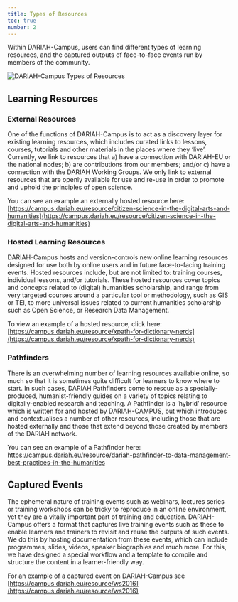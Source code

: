 ```yaml
---
title: Types of Resources
toc: true
number: 2
---
```


Within DARIAH-Campus, users can find different types of learning resources, and
the captured outputs of face-to-face events run by members of the community.

![DARIAH-Campus Types of Resources](images/DC_types_of_resources.png)

## Learning Resources

### External Resources

One of the functions of DARIAH-Campus is to act as a discovery layer for
existing learning resources, which includes curated links to lessons, courses,
tutorials and other materials in the places where they ‘live’. Currently, we
link to resources that a) have a connection with DARIAH-EU or the national
nodes; b) are contributions from our members; and/or c) have a connection with
the DARIAH Working Groups. We only link to external resources that are openly
available for use and re-use in order to promote and uphold the principles of
open science.

You can see an example an externally hosted resource here:
[https://campus.dariah.eu/resource/citizen-science-in-the-digital-arts-and-humanities](https://campus.dariah.eu/resource/citizen-science-in-the-digital-arts-and-humanities)

### Hosted Learning Resources

DARIAH-Campus hosts and version-controls new online learning resources designed
for use both by online users and in future face-to-facing training events.
Hosted resources include, but are not limited to: training courses, individual
lessons, and/or tutorials. These hosted resources cover topics and concepts
related to (digital) humanities scholarship, and range from very targeted
courses around a particular tool or methodology, such as GIS or TEI, to more
universal issues related to current humanities scholarship such as Open Science,
or Research Data Management.

To view an example of a hosted resource, click here:
[https://campus.dariah.eu/resource/xpath-for-dictionary-nerds](https://campus.dariah.eu/resource/xpath-for-dictionary-nerds)

### Pathfinders

There is an overwhelming number of learning resources available online, so much
so that it is sometimes quite difficult for learners to know where to start. In
such cases, DARIAH Pathfinders come to rescue as a specially-produced,
humanist-friendly guides on a variety of topics relating to digitally-enabled
research and teaching. A Pathfinder is a ‘hybrid’ resource which is written for
and hosted by DARIAH-CAMPUS, but which introduces and contextualises a number of
other resources, including those that are hosted externally and those that
extend beyond those created by members of the DARIAH network.

You can see an example of a Pathfinder here:
[https://campus.dariah.eu/resource/dariah-pathfinder-to-data-management-best-practices-in-the-humanities ](https://campus.dariah.eu/resource/dariah-pathfinder-to-data-management-best-practices-in-the-humanities)

## Captured Events

The ephemeral nature of training events such as webinars, lectures series or
training workshops can be tricky to reproduce in an online environment, yet they
are a vitally important part of training and education. DARIAH-Campus offers a
format that captures live training events such as these to enable learners and
trainers to revisit and reuse the outputs of such events. We do this by hosting
documentation from these events, which can include programmes, slides, videos,
speaker biographies and much more. For this, we have designed a special workflow
and a template to compile and structure the content in a learner-friendly way.

For an example of a captured event on DARIAH-Campus see
[https://campus.dariah.eu/resource/ws2016](https://campus.dariah.eu/resource/ws2016)
